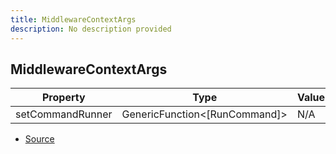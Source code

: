 ```yaml
---
title: MiddlewareContextArgs
description: No description provided
---
```


## MiddlewareContextArgs

| Property | Type | Value |
| ----------- | ----------- | ----------- |
| setCommandRunner | GenericFunction\<\[RunCommand]> | N/A |


- [Source](https://github.com/underctrl-io/commandkit/blob/83ef44f10b86e30835e8636786e5222cac412af9/packages/commandkit/src/app/commands/Context.ts#L107)